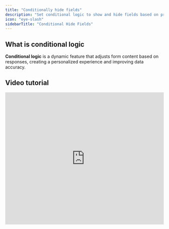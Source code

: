 ```yaml
---
title: "Conditionally hide fields"
description: "Set conditional logic to show and hide fields based on prior inputs, URL parameters or external data. Make dynamic forms based on your respondents' answers."
icon: "eye-slash"
sidebarTitle: "Conditional Hide Fields"
---
```


## What is conditional logic

**Conditional logic** is a dynamic feature that adjusts form content based on responses, creating a personalized experience and improving data accuracy.

## Video tutorial

<Frame>
  <iframe class="notion-asset-object-fit" src="https://www.loom.com/embed/6d48f8de3d7d493d8a44cf66aaff4723" title="iframe video" frameborder="0" allowfullscreen loading="lazy" scrolling="auto" width="100%" height="420px" />
</Frame>

## Hide a question based on a condition

Click on the question you want to hide followed by its `settings icon`. Then, open the **Logic** section on the right-hand panel to `Set conditional logic`.

<Frame>
  ![Screenshot of the Form designer tab of a form](/images/logic/image-31.png)
</Frame>

Then, `+ Add condition`. You can make a condition based on:

- Previous form inputs
- URL parameters (e.g. source = Facebook or Google)
- Data from an integration
- Date information (e.g. 5 days from today)

For example, we’ll only ask users to specify if they need any special accommodations.

<Frame>
  ![Screenshot of the Form designer tab of a form](/images/logic/image-32.png)
</Frame>

## Hide always

Toggle the `Hide always` switch to always hide a question or field. This is useful for [pre-filling questions](/help/prefill-fields) that you don’t want your users to change.

<Frame>
  ![Screenshot of the Form designer tab of a form](/images/logic/image-33.png)
</Frame>

## Related articles

<CardGroup cols={3}>
  <Card title="Pre-fill fields" icon="fill" iconType="regular" color="#FFC738" href="/help/prefill-fields">
    Set a default value based on previous inputs, URL parameters, and more.
  </Card>
  <Card title="Conditional integration logic" icon="gear-complex" iconType="regular" color="#FFC738" href="/help/conditional-integration">
    Perform an integration only when a certain condition is met.
  </Card>
  <Card title="URL Parameters" icon="brackets-curly" iconType="regular" color="#FFC738" href="/help/url-parameters">
    Pass information to a form to support pre-filling and personalizing of the form.
  </Card>
</CardGroup>